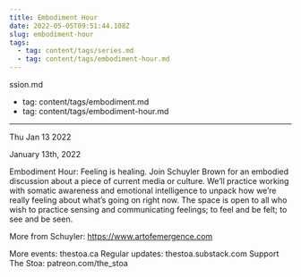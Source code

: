 ```yaml
---
title: Embodiment Hour
date: 2022-05-05T09:51:44.108Z
slug: embodiment-hour
tags:
  - tag: content/tags/series.md
  - tag: content/tags/embodiment-hour.md
---
```



ssion.md
  - tag: content/tags/embodiment.md
  - tag: content/tags/embodiment-hour.md
---





Thu Jan 13 2022

January 13th, 2022

Embodiment Hour: Feeling is healing. Join Schuyler Brown for an embodied discussion about a piece of current media or culture. We’ll practice working with somatic awareness and emotional intelligence to unpack how we’re really feeling about what’s going on right now. The space is open to all who wish to practice sensing and communicating feelings; to feel and be felt; to see and be seen.

More from Schuyler: https://www.artofemergence.com

More events: thestoa.ca
Regular updates: thestoa.substack.com
Support The Stoa: patreon.com/the_stoa


